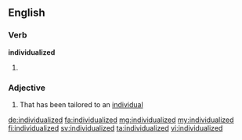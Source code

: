 ==English==

===Verb===
'''individualized'''

# {{en-past of|individualize}}

===Adjective===
{{en-adj}}

# That has been tailored to an [[individual]]

[[de:individualized]]
[[fa:individualized]]
[[mg:individualized]]
[[my:individualized]]
[[fi:individualized]]
[[sv:individualized]]
[[ta:individualized]]
[[vi:individualized]]
